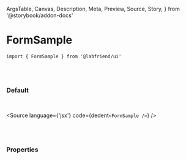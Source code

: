   ArgsTable,
  Canvas,
  Description,
  Meta,
  Preview,
  Source,
  Story,
} from '@storybook/addon-docs'


<Meta title='04. Forms / FormSample' component={FormSample} />

# FormSample

`import { FormSample } from '@labfriend/ui'`

<br />
<br />

### Default

<br />

<Story name='Default'>
  <div className='doc-story__preview' style={{ zoom: '100%' }}>
    <div className='flex items-center gap-4'>
      <FormSample />
    </div>
  </div>
</Story>

<Source language={'jsx'} code={dedent`<FormSample />`} />

<br />
<br />

### Properties

<ArgsTable of={FormSample} />
